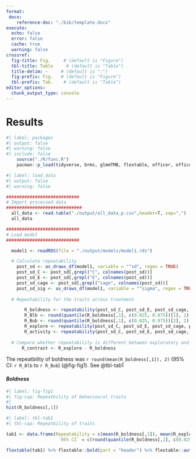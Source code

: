 ```yaml
---
format:
 docx: 
    reference-doc: "./bib/template.docx"
execute: 
  echo: false
  error: false
  cache: true
  warning: false
crossref: 
  fig-title: Fig.     # (default is "Figure")
  tbl-title: Table     # (default is "Table")
  title-delim: —     # (default is ":")
  fig-prefix: Fig.   # (default is "Figure")
  tbl-prefix: Tab.    # (default is "Table")
editor_options: 
  chunk_output_type: console
---
```


# Results

```r
#| label: packages
#| output: false
#| warning: false
#| include: false
    source("./R/func.R")
    pacman::p_load(tidyverse, brms, glmmTMB, flextable, officer, officedown, update = TRUE)
```

```r
#| label: load_data
#| output: false
#| warning: false

############################
# Import processed data
#############################
  all_data <- read.table("./output/all_data_p.csv",header=T, sep=",")
  all_data

############################
# Load model
############################

  model1 <- readRDS(file = "./output/models/model1.rds")

  # Calculate repeatability
    post_sd <- as_draws_df(model1, variable = "^sd", regex = TRUE)
    post_sd_C <- post_sd[,grepl("C", colnames(post_sd))]
    post_sd_E <- post_sd[,grepl("E", colnames(post_sd))]
    post_sd_cage <- post_sd[,grepl("cage", colnames(post_sd))]
    post_sd_sig <- as_draws_df(model1, variable = "^sigma", regex = TRUE)
    
  # Repeatability for the traits across treatment

       R_boldness <- repeatability(post_sd_C, post_sd_E, post_sd_cage, post_sd_sig, trait = "logboldness")
       R_Blb <- round(quantile(R_boldness[,1], c(0.025, 0.975))[1], 2)
       R_Bub <- round(quantile(R_boldness[,1], c(0.025, 0.975))[2], 2)
       R_explore <- repeatability(post_sd_C, post_sd_E, post_sd_cage, post_sd_sig, trait = "exploration")
       R_activity <- repeatability(post_sd_C, post_sd_E, post_sd_cage, post_sd_sig, trait = "logactivity")
      
  # Compare whether repeatability is different between exploratory and boldness
      R_contrast <- R_explore - R_boldness
```

The repeatbility of boldness was `r round(mean(R_boldness[,1]), 2)` (95% CI: `r R_Blb` to `r R_Bub`) (@fig-fig1). See  @tbl-tab1

#### *Boldness*

```r
#| label: fig-fig1
#| fig-cap: Repeatbility of behavioural traits
#| 
hist(R_boldness[,1])
```

```r
#| label: tbl-tab1
#| tbl-cap: Repeatbility of traits

tab1 <- data.frame(Repeatability = c(mean(R_boldness[,1]), mean(R_explore[,1]), mean(R_activity[,1])),
                    `95% CI` = c(round(quantile(R_boldness[,1], c(0.025, 0.975))[1], 2), round(quantile(R_explore[,1], c(0.025, 0.975))[1], 2), round(quantile(R_activity[,1], c(0.025, 0.975))[1], 2)), check.names = FALSE)

flextable(tab1) %>% flextable::bold(part = "header") %>% flextable::autofit()

```